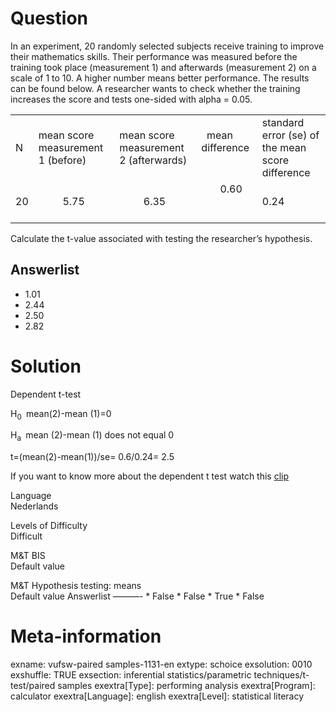 Question
========
In an experiment, 20 randomly selected subjects receive training to
improve their mathematics skills. Their performance was measured before
the training took place (measurement 1) and afterwards (measurement 2)
on a scale of 1 to 10. A higher number means better performance. The
results can be found below. A researcher wants to check whether the
training increases the score and tests one-sided with alpha = 0.05.  
  

<table>
<tbody>
<tr class="odd">
<td>N</td>
<td>mean score measurement 1 (before)</td>
<td>mean score measurement 2 (afterwards)</td>
<td>  mean difference     </td>
<td>standard error (se) of the mean score difference</td>
</tr>
<tr class="even">
<td>20</td>
<td>         5.75</td>
<td>         6.35</td>
<td>       0.60                      </td>
<td>0.24</td>
</tr>
</tbody>
</table>

  
Calculate the t-value associated with testing the researcher's
hypothesis.

Answerlist
----------
* 1.01
* 2.44
* 2.50
* 2.82

Solution
========





Dependent t-test  
  
H<sub>0 </sub> mean(2)-mean (1)=0  
  
H<sub>a </sub> mean (2)-mean (1) does not equal 0  
  
t=(mean(2)-mean(1))/se= 0.6/0.24= 2.5  
  
If you want to know more about the dependent t test watch this
[clip](https://www.youtube.com/watch?v=UyQuY-uo918&index=8&list=PLyLpEs0x9Bnl2e68nd7M6lecUqUNu2Sgn)





Language  
Nederlands

Levels of Difficulty  
Difficult

M&T BIS  
Default value

M&T Hypothesis testing: means  
Default value
Answerlist
----------
* False
* False
* True
* False

Meta-information
================
exname: vufsw-paired samples-1131-en
extype: schoice
exsolution: 0010
exshuffle: TRUE
exsection: inferential statistics/parametric techniques/t-test/paired samples
exextra[Type]: performing analysis
exextra[Program]: calculator
exextra[Language]: english
exextra[Level]: statistical literacy

